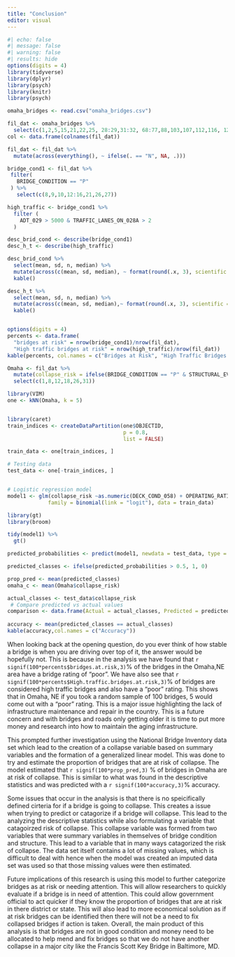 ```yaml
---
title: "Conclusion"
editor: visual
---
```


```r
#| echo: false
#| message: false
#| warning: false
#| results: hide
options(digits = 4)
library(tidyverse)
library(dplyr)
library(psych)
library(knitr)
library(psych)

omaha_bridges <- read.csv("omaha_bridges.csv")

fil_dat <- omaha_bridges %>%
  select(c(1,2,5,15,21,22,25, 28:29,31:32, 68:77,88,103,107,112,116, 122:125))
col <- data.frame(colnames(fil_dat))

fil_dat <- fil_dat %>%
  mutate(across(everything(), ~ ifelse(. == "N", NA, .)))

bridge_cond1 <- fil_dat %>%
 filter(
   BRIDGE_CONDITION == "P"
 ) %>%
   select(c(8,9,10,12:16,21,26,27))

high_traffic <- bridge_cond1 %>%
  filter (
    ADT_029 > 5000 & TRAFFIC_LANES_ON_028A > 2
  )

desc_brid_cond <- describe(bridge_cond1)
desc_h_t <- describe(high_traffic)

desc_brid_cond %>%
  select(mean, sd, n, median) %>%
  mutate(across(c(mean, sd, median), ~ format(round(.x, 3), scientific = FALSE))) %>%
  kable()

desc_h_t %>%
  select(mean, sd, n, median) %>%
  mutate(across(c(mean, sd, median),~ format(round(.x, 3), scientific = FALSE)))%>%
  kable()


options(digits = 4)
percents <- data.frame(
  "bridges at risk" = nrow(bridge_cond1)/nrow(fil_dat),
  "High traffic bridges at risk" = nrow(high_traffic)/nrow(fil_dat))
kable(percents, col.names = c("Bridges at Risk", "High Traffic Bridges at Risk"))

Omaha <- fil_dat %>%
  mutate(collapse_risk = ifelse(BRIDGE_CONDITION == "P" & STRUCTURAL_EVAL_067 <= 4, 1, 0)) %>%
  select(c(1,8,12,18,26,31))

library(VIM)
one <- kNN(Omaha, k = 5)


library(caret)
train_indices <- createDataPartition(one$OBJECTID, 
                                     p = 0.8, 
                                     list = FALSE)

train_data <- one[train_indices, ]

# Testing data
test_data <- one[-train_indices, ]


# Logistic regression model
model1 <- glm(collapse_risk ~as.numeric(DECK_COND_058) + OPERATING_RATING_064 + as.numeric(YEAR_BUILT_027), 
             family = binomial(link = "logit"), data = train_data)

library(gt)
library(broom)

tidy(model1) %>%
  gt()

predicted_probabilities <- predict(model1, newdata = test_data, type = "response")

predicted_classes <- ifelse(predicted_probabilities > 0.5, 1, 0)

prop_pred <- mean(predicted_classes)
omaha_c <- mean(Omaha$collapse_risk)

actual_classes <- test_data$collapse_risk
 # Compare predicted vs actual values
comparison <- data.frame(Actual = actual_classes, Predicted = predicted_classes)
 
accuracy <- mean(predicted_classes == actual_classes)
kable(accuracy,col.names = c("Accuracy"))

```

When looking back at the opening question, do you ever think of how stable a bridge is when you are driving over top of it, the answer would be hopefully not. This is because in the analysis we have found that `r signif(100*percents$bridges.at.risk,3)`% of the bridges in the Omaha,NE area have a bridge rating of "poor". We have also see that `r signif(100*percents$High.traffic.bridges.at.risk,3)`% of bridges are considered high traffic bridges and also have a "poor" rating. This shows that in Omaha, NE if you took a random sample of 100 bridges, 5 would come out with a "poor" rating. This is a major issue highlighting the lack of infrastructure maintenance and repair in the country. This is a future concern and with bridges and roads only getting older it is time to put more money and research into how to maintain the aging infrastructure.

This prompted further investigation using the National Bridge Inventory data set which lead to the creation of a collapse variable based on summary variables and the formation of a generalized linear model. This was done to try and estimate the proportion of bridges that are at risk of collapse. The model estimated that `r signif(100*prop_pred,3)` % of bridges in Omaha are at risk of collapse. This is similar to what was found in the descriptive statistics and was predicted with a `r signif(100*accuracy,3)`% accuracy.

Some issues that occur in the analysis is that there is no speicifically defined cirteria for if a bridge is going to collapse. This creates a issue when trying to predict or catagorize if a bridge will collapse. This lead to the analyzing the descriptive statistics while also formulating a variable that catagoirzed risk of collapse. This collapse variable was formed from two variables that were summary variables in themselves of bridge condition and structure. This lead to a variable that in many ways catagorized the risk of collapse. The data set itself contains a lot of missing values, which is difficult to deal with hence when the model was created an imputed data set was used so that those missing values were then estimated.

Future implications of this research is using this model to further categorize bridges as at risk or needing attention. This will allow researchers to quickly evaluate if a bridge is in need of attention. This could allow government official to act quicker if they know the proportion of bridges that are at risk in there district or state. This will also lead to more economical solution as if at risk bridges can be identified then there will not be a need to fix collapsed bridges if action is taken. Overall, the main product of this analysis is that bridges are not in good condition and money need to be allocated to help mend and fix bridges so that we do not have another collapse in a major city like the Francis Scott Key Bridge in Baltimore, MD.

